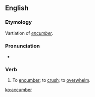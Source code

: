 ==English==

===Etymology===
Vartiation of ''[[encumber]]''.

===Pronunciation===
* {{a|RP}} {{IPA|/əˈkʌmbə/|lang=en}}

===Verb===
{{en-verb}}

# {{context|obsolete|lang=en}} To [[encumber]]; to [[crush]]; to [[overwhelm]].

[[ko:accumber]]